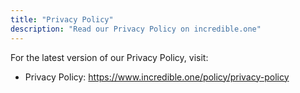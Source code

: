 ```yaml
---
title: "Privacy Policy"
description: "Read our Privacy Policy on incredible.one"
---
```


For the latest version of our Privacy Policy, visit:

- Privacy Policy: https://www.incredible.one/policy/privacy-policy
